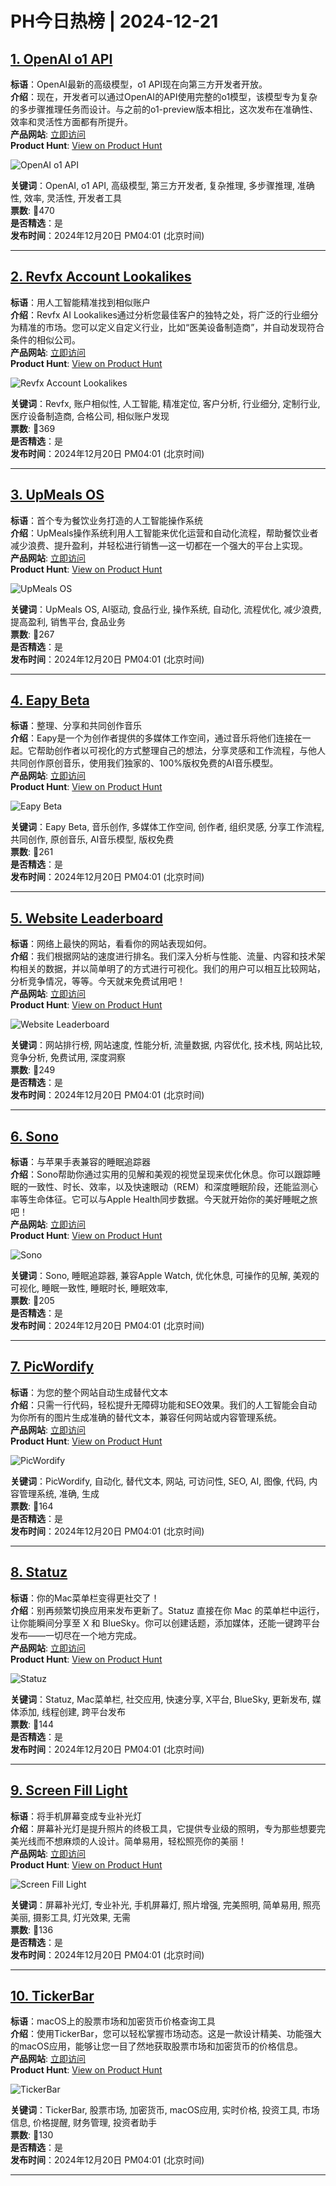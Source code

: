 # PH今日热榜 | 2024-12-21  

## [1. OpenAI o1 API ](https://www.producthunt.com/posts/openai-o1-api?utm_campaign=producthunt-api&utm_medium=api-v2&utm_source=Application%3A+ph-daily+%28ID%3A+150577%29)  
**标语**：OpenAI最新的高级模型，o1 API现在向第三方开发者开放。  
**介绍**：现在，开发者可以通过OpenAI的API使用完整的o1模型，该模型专为复杂的多步骤推理任务而设计。与之前的o1-preview版本相比，这次发布在准确性、效率和灵活性方面都有所提升。  
**产品网站**: [立即访问](https://www.producthunt.com/r/LKUFYHCDGOPOPH?utm_campaign=producthunt-api&utm_medium=api-v2&utm_source=Application%3A+ph-daily+%28ID%3A+150577%29)  
**Product Hunt**: [View on Product Hunt](https://www.producthunt.com/posts/openai-o1-api?utm_campaign=producthunt-api&utm_medium=api-v2&utm_source=Application%3A+ph-daily+%28ID%3A+150577%29)  

![OpenAI o1 API ](https://ph-files.imgix.net/19359dee-0f7d-4ed7-be77-a56cad7f3656.png?auto=format&fit=crop&frame=1&h=512&w=1024)  

**关键词**：OpenAI, o1 API, 高级模型, 第三方开发者, 复杂推理, 多步骤推理, 准确性, 效率, 灵活性, 开发者工具  
**票数**: 🔺470  
**是否精选**：是  
**发布时间**：2024年12月20日 PM04:01 (北京时间)  

---  

## [2. Revfx Account Lookalikes](https://www.producthunt.com/posts/revfx-account-lookalikes?utm_campaign=producthunt-api&utm_medium=api-v2&utm_source=Application%3A+ph-daily+%28ID%3A+150577%29)  
**标语**：用人工智能精准找到相似账户  
**介绍**：Revfx AI Lookalikes通过分析您最佳客户的独特之处，将广泛的行业细分为精准的市场。您可以定义自定义行业，比如“医美设备制造商”，并自动发现符合条件的相似公司。  
**产品网站**: [立即访问](https://www.producthunt.com/r/B7IAAZDN66AOXG?utm_campaign=producthunt-api&utm_medium=api-v2&utm_source=Application%3A+ph-daily+%28ID%3A+150577%29)  
**Product Hunt**: [View on Product Hunt](https://www.producthunt.com/posts/revfx-account-lookalikes?utm_campaign=producthunt-api&utm_medium=api-v2&utm_source=Application%3A+ph-daily+%28ID%3A+150577%29)  

![Revfx Account Lookalikes](https://ph-files.imgix.net/9f960ebc-7120-47dd-b4c3-dfb2fc2d7ee1.png?auto=format&fit=crop&frame=1&h=512&w=1024)  

**关键词**：Revfx, 账户相似性, 人工智能, 精准定位, 客户分析, 行业细分, 定制行业, 医疗设备制造商, 合格公司, 相似账户发现  
**票数**: 🔺369  
**是否精选**：是  
**发布时间**：2024年12月20日 PM04:01 (北京时间)  

---  

## [3. UpMeals OS](https://www.producthunt.com/posts/upmeals-os?utm_campaign=producthunt-api&utm_medium=api-v2&utm_source=Application%3A+ph-daily+%28ID%3A+150577%29)  
**标语**：首个专为餐饮业务打造的人工智能操作系统  
**介绍**：UpMeals操作系统利用人工智能来优化运营和自动化流程，帮助餐饮业者减少浪费、提升盈利，并轻松进行销售—这一切都在一个强大的平台上实现。  
**产品网站**: [立即访问](https://www.producthunt.com/r/6G5U323Y5B33PL?utm_campaign=producthunt-api&utm_medium=api-v2&utm_source=Application%3A+ph-daily+%28ID%3A+150577%29)  
**Product Hunt**: [View on Product Hunt](https://www.producthunt.com/posts/upmeals-os?utm_campaign=producthunt-api&utm_medium=api-v2&utm_source=Application%3A+ph-daily+%28ID%3A+150577%29)  

![UpMeals OS](https://ph-files.imgix.net/687a08a9-a263-4ac0-bda1-b507234eb56a.png?auto=format&fit=crop&frame=1&h=512&w=1024)  

**关键词**：UpMeals OS, AI驱动, 食品行业, 操作系统, 自动化, 流程优化, 减少浪费, 提高盈利, 销售平台, 食品业务  
**票数**: 🔺267  
**是否精选**：是  
**发布时间**：2024年12月20日 PM04:01 (北京时间)  

---  

## [4. Eapy Beta](https://www.producthunt.com/posts/eapy-beta?utm_campaign=producthunt-api&utm_medium=api-v2&utm_source=Application%3A+ph-daily+%28ID%3A+150577%29)  
**标语**：整理、分享和共同创作音乐  
**介绍**：Eapy是一个为创作者提供的多媒体工作空间，通过音乐将他们连接在一起。它帮助创作者以可视化的方式整理自己的想法，分享灵感和工作流程，与他人共同创作原创音乐，使用我们独家的、100%版权免费的AI音乐模型。  
**产品网站**: [立即访问](https://www.producthunt.com/r/3GQECOCRWTWBQB?utm_campaign=producthunt-api&utm_medium=api-v2&utm_source=Application%3A+ph-daily+%28ID%3A+150577%29)  
**Product Hunt**: [View on Product Hunt](https://www.producthunt.com/posts/eapy-beta?utm_campaign=producthunt-api&utm_medium=api-v2&utm_source=Application%3A+ph-daily+%28ID%3A+150577%29)  

![Eapy Beta](https://ph-files.imgix.net/86dc8bd2-c2c7-42a5-8a22-0e2038deb089.png?auto=format&fit=crop&frame=1&h=512&w=1024)  

**关键词**：Eapy Beta, 音乐创作, 多媒体工作空间, 创作者, 组织灵感, 分享工作流程, 共同创作, 原创音乐, AI音乐模型, 版权免费  
**票数**: 🔺261  
**是否精选**：是  
**发布时间**：2024年12月20日 PM04:01 (北京时间)  

---  

## [5. Website Leaderboard](https://www.producthunt.com/posts/website-leaderboard?utm_campaign=producthunt-api&utm_medium=api-v2&utm_source=Application%3A+ph-daily+%28ID%3A+150577%29)  
**标语**：网络上最快的网站，看看你的网站表现如何。  
**介绍**：我们根据网站的速度进行排名。我们深入分析与性能、流量、内容和技术架构相关的数据，并以简单明了的方式进行可视化。我们的用户可以相互比较网站，分析竞争情况，等等。今天就来免费试用吧！  
**产品网站**: [立即访问](https://www.producthunt.com/r/HXEVB5FB2HYUVC?utm_campaign=producthunt-api&utm_medium=api-v2&utm_source=Application%3A+ph-daily+%28ID%3A+150577%29)  
**Product Hunt**: [View on Product Hunt](https://www.producthunt.com/posts/website-leaderboard?utm_campaign=producthunt-api&utm_medium=api-v2&utm_source=Application%3A+ph-daily+%28ID%3A+150577%29)  

![Website Leaderboard](https://ph-files.imgix.net/9cdc3a98-c15c-4e35-b0d1-331f9bf9f5a2.png?auto=format&fit=crop&frame=1&h=512&w=1024)  

**关键词**：网站排行榜, 网站速度, 性能分析, 流量数据, 内容优化, 技术栈, 网站比较, 竞争分析, 免费试用, 深度洞察  
**票数**: 🔺249  
**是否精选**：是  
**发布时间**：2024年12月20日 PM04:01 (北京时间)  

---  

## [6. Sono ](https://www.producthunt.com/posts/sono?utm_campaign=producthunt-api&utm_medium=api-v2&utm_source=Application%3A+ph-daily+%28ID%3A+150577%29)  
**标语**：与苹果手表兼容的睡眠追踪器  
**介绍**：Sono帮助你通过实用的见解和美观的视觉呈现来优化休息。你可以跟踪睡眠的一致性、时长、效率，以及快速眼动（REM）和深度睡眠阶段，还能监测心率等生命体征。它可以与Apple Health同步数据。今天就开始你的美好睡眠之旅吧！  
**产品网站**: [立即访问](https://www.producthunt.com/r/BMVPQLCQJCYE3W?utm_campaign=producthunt-api&utm_medium=api-v2&utm_source=Application%3A+ph-daily+%28ID%3A+150577%29)  
**Product Hunt**: [View on Product Hunt](https://www.producthunt.com/posts/sono?utm_campaign=producthunt-api&utm_medium=api-v2&utm_source=Application%3A+ph-daily+%28ID%3A+150577%29)  

![Sono ](https://ph-files.imgix.net/f9526dd3-1c27-4587-82b7-cec34280c87f.png?auto=format&fit=crop&frame=1&h=512&w=1024)  

**关键词**：Sono, 睡眠追踪器, 兼容Apple Watch, 优化休息, 可操作的见解, 美观的可视化, 睡眠一致性, 睡眠时长, 睡眠效率,  
**票数**: 🔺205  
**是否精选**：是  
**发布时间**：2024年12月20日 PM04:01 (北京时间)  

---  

## [7. PicWordify](https://www.producthunt.com/posts/picwordify?utm_campaign=producthunt-api&utm_medium=api-v2&utm_source=Application%3A+ph-daily+%28ID%3A+150577%29)  
**标语**：为您的整个网站自动生成替代文本  
**介绍**：只需一行代码，轻松提升无障碍功能和SEO效果。我们的人工智能会自动为你所有的图片生成准确的替代文本，兼容任何网站或内容管理系统。  
**产品网站**: [立即访问](https://www.producthunt.com/r/YIWWT5FVWWK2E4?utm_campaign=producthunt-api&utm_medium=api-v2&utm_source=Application%3A+ph-daily+%28ID%3A+150577%29)  
**Product Hunt**: [View on Product Hunt](https://www.producthunt.com/posts/picwordify?utm_campaign=producthunt-api&utm_medium=api-v2&utm_source=Application%3A+ph-daily+%28ID%3A+150577%29)  

![PicWordify](https://ph-files.imgix.net/5c9727fa-e6c7-4bdc-9055-2fc22db88e8d.png?auto=format&fit=crop&frame=1&h=512&w=1024)  

**关键词**：PicWordify, 自动化, 替代文本, 网站, 可访问性, SEO, AI, 图像, 代码, 内容管理系统, 准确, 生成  
**票数**: 🔺164  
**是否精选**：是  
**发布时间**：2024年12月20日 PM04:01 (北京时间)  

---  

## [8. Statuz](https://www.producthunt.com/posts/statuz?utm_campaign=producthunt-api&utm_medium=api-v2&utm_source=Application%3A+ph-daily+%28ID%3A+150577%29)  
**标语**：你的Mac菜单栏变得更社交了！  
**介绍**：别再频繁切换应用来发布更新了。Statuz 直接在你 Mac 的菜单栏中运行，让你能瞬间分享至 X 和 BlueSky。你可以创建话题，添加媒体，还能一键跨平台发布——一切尽在一个地方完成。  
**产品网站**: [立即访问](https://www.producthunt.com/r/GDVNEJF4MHY7KZ?utm_campaign=producthunt-api&utm_medium=api-v2&utm_source=Application%3A+ph-daily+%28ID%3A+150577%29)  
**Product Hunt**: [View on Product Hunt](https://www.producthunt.com/posts/statuz?utm_campaign=producthunt-api&utm_medium=api-v2&utm_source=Application%3A+ph-daily+%28ID%3A+150577%29)  

![Statuz](https://ph-files.imgix.net/a8989fbb-6e6c-438b-81b9-27525afae8e7.octet-stream?auto=format&fit=crop&frame=1&h=512&w=1024)  

**关键词**：Statuz, Mac菜单栏, 社交应用, 快速分享, X平台, BlueSky, 更新发布, 媒体添加, 线程创建, 跨平台发布  
**票数**: 🔺144  
**是否精选**：是  
**发布时间**：2024年12月20日 PM04:01 (北京时间)  

---  

## [9. Screen Fill Light](https://www.producthunt.com/posts/screen-fill-light?utm_campaign=producthunt-api&utm_medium=api-v2&utm_source=Application%3A+ph-daily+%28ID%3A+150577%29)  
**标语**：将手机屏幕变成专业补光灯  
**介绍**：屏幕补光灯是提升照片的终极工具，它提供专业级的照明，专为那些想要完美光线而不想麻烦的人设计。简单易用，轻松照亮你的美丽！  
**产品网站**: [立即访问](https://www.producthunt.com/r/DQJVARFC4MSJS7?utm_campaign=producthunt-api&utm_medium=api-v2&utm_source=Application%3A+ph-daily+%28ID%3A+150577%29)  
**Product Hunt**: [View on Product Hunt](https://www.producthunt.com/posts/screen-fill-light?utm_campaign=producthunt-api&utm_medium=api-v2&utm_source=Application%3A+ph-daily+%28ID%3A+150577%29)  

![Screen Fill Light](https://ph-files.imgix.net/d9740fb6-569a-433e-831d-1a51d576467a.png?auto=format&fit=crop&frame=1&h=512&w=1024)  

**关键词**：屏幕补光灯, 专业补光, 手机屏幕灯, 照片增强, 完美照明, 简单易用, 照亮美丽, 摄影工具, 灯光效果, 无需  
**票数**: 🔺136  
**是否精选**：是  
**发布时间**：2024年12月20日 PM04:01 (北京时间)  

---  

## [10. TickerBar](https://www.producthunt.com/posts/tickerbar?utm_campaign=producthunt-api&utm_medium=api-v2&utm_source=Application%3A+ph-daily+%28ID%3A+150577%29)  
**标语**：macOS上的股票市场和加密货币价格查询工具  
**介绍**：使用TickerBar，您可以轻松掌握市场动态。这是一款设计精美、功能强大的macOS应用，能够让您一目了然地获取股票市场和加密货币的价格信息。  
**产品网站**: [立即访问](https://www.producthunt.com/r/J4M3EYJLU2KHZA?utm_campaign=producthunt-api&utm_medium=api-v2&utm_source=Application%3A+ph-daily+%28ID%3A+150577%29)  
**Product Hunt**: [View on Product Hunt](https://www.producthunt.com/posts/tickerbar?utm_campaign=producthunt-api&utm_medium=api-v2&utm_source=Application%3A+ph-daily+%28ID%3A+150577%29)  

![TickerBar](https://ph-files.imgix.net/e39d15a0-a202-4e87-bea4-22b45b047075.png?auto=format&fit=crop&frame=1&h=512&w=1024)  

**关键词**：TickerBar, 股票市场, 加密货币, macOS应用, 实时价格, 投资工具, 市场信息, 价格提醒, 财务管理, 投资者助手  
**票数**: 🔺130  
**是否精选**：是  
**发布时间**：2024年12月20日 PM04:01 (北京时间)  

---  

